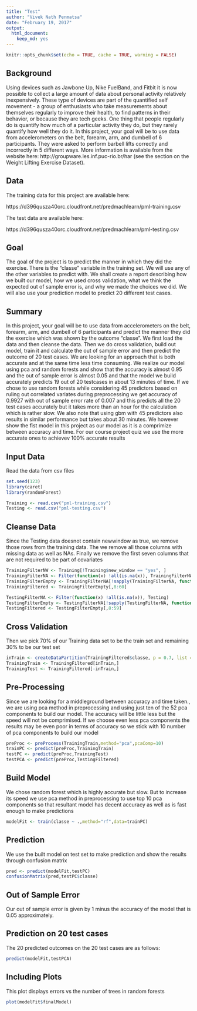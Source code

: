 ---
title: "Test"
author: "Vivek Nath Penmatsa"
date: "February 19, 2017"
output: 
  html_document: 
    keep_md: yes
---

```{r setup, include=FALSE}
knitr::opts_chunk$set(echo = TRUE, cache = TRUE, warning = FALSE)
```

## Background

Using devices such as Jawbone Up, Nike FuelBand, and Fitbit it is now possible to collect a large amount of data about personal activity relatively inexpensively. These type of devices are part of the quantified self movement - a group of enthusiasts who take measurements about themselves regularly to improve their health, to find patterns in their behavior, or because they are tech geeks. One thing that people regularly do is quantify how much of a particular activity they do, but they rarely quantify how well they do it. In this project, your goal will be to use data from accelerometers on the belt, forearm, arm, and dumbell of 6 participants. They were asked to perform barbell lifts correctly and incorrectly in 5 different ways. More information is available from the website here: http://groupware.les.inf.puc-rio.br/har (see the section on the Weight Lifting Exercise Dataset). 

## Data

The training data for this project are available here:

https://d396qusza40orc.cloudfront.net/predmachlearn/pml-training.csv

The test data are available here:

https://d396qusza40orc.cloudfront.net/predmachlearn/pml-testing.csv

## Goal

The goal of the project is to predict the manner in which they did the exercise. There is the "classe" variable in the training set. We will use any of the other variables to predict with. We shall create a report describing how we built our model, how we used cross validation, what we think the expected out of sample error is, and why we made the choices we did. We will also use your prediction model to predict 20 different test cases.

## Summary

In this project, your goal will be to use data from accelerometers on the belt, forearm, arm, and dumbell of 6 participants and predict the manner they did the exercise which was shown by the outcome "classe". We first load the data and then cleanse the data. Then we do cross validation, build out model, train it and calculate the out of sample error and then predict the outcome of 20 test cases. We are looking for an approach that is both accurate and at the same time less time consuming. We realize our model using pca and random forests and show that the accuracy is almost 0.95 and the out of sample error is almost 0.05 and that the model we build accurately predicts 19 out of 20 testcases in about 13 minutes of time. If we chose to use random forests while considering 45 predictors based on ruling out correlated variates during preprocessing we get accuracy of 0.9927 with out of sample error rate of 0.007 and this predicts all the 20 test cases accurately but it takes more than an hour for the calculation which is rather slow. We also note that using gbm with 45 predictors also results in similar performance but takes about 30 minutes. We however show the fist model in this project as our model as it is a comprimize between accuracy and time. For our course project quiz we use the more accurate ones to achievev 100% accurate results

## Input Data
Read the data from csv files
```{r}
set.seed(123)
library(caret)
library(randomForest)

Training <- read.csv("pml-training.csv")
Testing <- read.csv("pml-testing.csv")
```
## Cleanse Data
Since the Testing data doesnot contain newwindow as true, we remove those rows from the training data.
The we remove all those columns with missing data as well as NAs. Finally we remove the first seven columns that are not required to be part of covariates
```{r}
TrainingFilterNW <- Training[!Training$new_window == "yes", ]
TrainingFilterNA <- Filter(function(x) !all(is.na(x)), TrainingFilterNW)
TrainingFilterEmpty <- TrainingFilterNA[!sapply(TrainingFilterNA, function(x) all(x == ""))]
TrainingFiltered <- TrainingFilterEmpty[,8:60]

TestingFilterNA <- Filter(function(x) !all(is.na(x)), Testing)
TestingFilterEmpty <- TestingFilterNA[!sapply(TestingFilterNA, function(x) all(x == ""))]
TestingFiltered <- TestingFilterEmpty[,8:59]
```
## Cross Validation
Then we pick 70% of our Training data set to be the train set and remaining 30% to be our test set
```{r}
inTrain <- createDataPartition(TrainingFiltered$classe, p = 0.7, list =FALSE)
TrainingTrain <- TrainingFiltered[inTrain,]
TrainingTest <- TrainingFiltered[-inTrain,]
```
## Pre-Processing
Since we are looking for a middleground between accuracy and time taken., we are using pca method in preprocessing and using just ten of the 52 pca components to build our model. The accuracy will be little less but the speed will not be comprimised. If we choose even less pca components the results may be even poor in terms of accuracy so we stick with 10 number of pca components to build our model
```{r}
preProc <- preProcess(TrainingTrain,method="pca",pcaComp=10)
trainPC <- predict(preProc,TrainingTrain)
testPC <- predict(preProc,TrainingTest)
testPCA <- predict(preProc,TestingFiltered)
```
## Build Model
We chose random forest which is highly accurate but slow. But to increase its speed we use pca method in preprocessing to use top 10 pca components so that resultant model has decent accuracy as well as is fast enough to make predictions
```{r}
modelFit <- train(classe ~ .,method="rf",data=trainPC)
```
## Prediction
We use the built model on test set to make prediction and show the results through confusion matrix
```{r}
pred <- predict(modelFit,testPC)
confusionMatrix(pred,testPC$classe)
```
## Out of Sample Error
Our out of sample error is given by 1 minus the accuracy of the model that is 0.05 approximately.

## Prediction on 20 test cases
The 20 predicted outcomes on the 20 test cases are as follows:
```{r}
predict(modelFit,testPCA)
```
## Including Plots
This plot displays errors vs the number of trees in random forests

```{r pressure, echo=FALSE}
plot(modelFit$finalModel)
```

